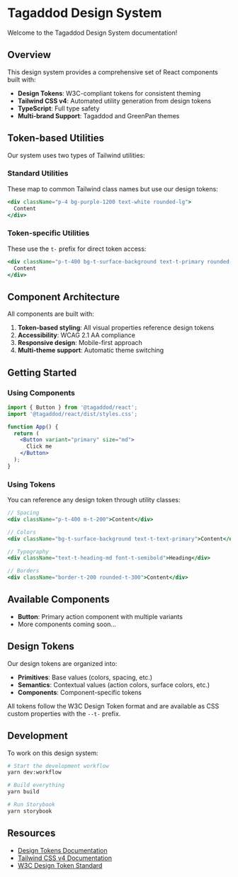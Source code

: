 
<Meta title="Introduction" />

# Tagaddod Design System

Welcome to the Tagaddod Design System documentation!

## Overview

This design system provides a comprehensive set of React components built with:

- **Design Tokens**: W3C-compliant tokens for consistent theming
- **Tailwind CSS v4**: Automated utility generation from design tokens
- **TypeScript**: Full type safety
- **Multi-brand Support**: Tagaddod and GreenPan themes

## Token-based Utilities

Our system uses two types of Tailwind utilities:

### Standard Utilities
These map to common Tailwind class names but use our design tokens:

```jsx
<div className="p-4 bg-purple-1200 text-white rounded-lg">
  Content
</div>
```

### Token-specific Utilities
These use the `t-` prefix for direct token access:

```jsx
<div className="p-t-400 bg-t-surface-background text-t-primary rounded-t-200">
  Content
</div>
```

## Component Architecture

All components are built with:

1. **Token-based styling**: All visual properties reference design tokens
2. **Accessibility**: WCAG 2.1 AA compliance
3. **Responsive design**: Mobile-first approach
4. **Multi-theme support**: Automatic theme switching

## Getting Started

### Using Components

```jsx
import { Button } from '@tagaddod/react';
import '@tagaddod/react/dist/styles.css';

function App() {
  return (
    <Button variant="primary" size="md">
      Click me
    </Button>
  );
}
```

### Using Tokens

You can reference any design token through utility classes:

```jsx
// Spacing
<div className="p-t-400 m-t-200">Content</div>

// Colors
<div className="bg-t-surface-background text-t-text-primary">Content</div>

// Typography
<div className="text-t-heading-md font-t-semibold">Heading</div>

// Borders
<div className="border-t-200 rounded-t-300">Content</div>
```

## Available Components

- **Button**: Primary action component with multiple variants
- More components coming soon...

## Design Tokens

Our design tokens are organized into:

- **Primitives**: Base values (colors, spacing, etc.)
- **Semantics**: Contextual values (action colors, surface colors, etc.)
- **Components**: Component-specific tokens

All tokens follow the W3C Design Token format and are available as CSS custom properties with the `--t-` prefix.

## Development

To work on this design system:

```bash
# Start the development workflow
yarn dev:workflow

# Build everything
yarn build

# Run Storybook
yarn storybook
```

## Resources

- [Design Tokens Documentation](https://designtokens.org/)
- [Tailwind CSS v4 Documentation](https://tailwindcss.com/docs)
- [W3C Design Token Standard](https://www.w3.org/community/design-tokens/)
